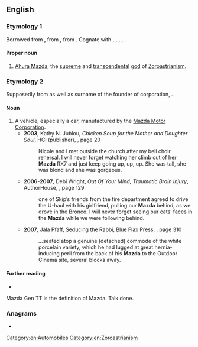 ==English==

===Etymology 1===
Borrowed from {{bor|en|ae|𐬨𐬀𐬰𐬛𐬁||wisdom}}, from {{der|en|iir-pro|*mazdʰáH}}, from {{der|en|ine-pro|*meHndh-||to pay attention to, wisdom}}. Cognate with {{cog|sa|मेधा|tr=medhā́}}, {{cog|grc|μανθάνω}}, {{cog|sq|mund}}, {{cog|got|𐌼𐌿𐌽𐌳𐍉𐌽}}, {{cog|pl|mądry}}.

====Proper noun====
{{en-proper noun}}

# [[w:Ahura Mazda|Ahura Mazda]], the [[supreme]] and [[transcendental]] [[god]] of [[Zoroastrianism]].

===Etymology 2===
Supposedly from {{m|en|Mazda}} as well as surname of the founder of corporation, {{w|Jujiro Matsuda}}.

====Noun====
{{en-noun}}

# A vehicle, especially a car, manufactured by the [[w:Mazda|Mazda Motor Corporation]].
#* '''2003''', Kathy N. Jublou, ''Chicken Soup for the Mother and Daughter Soul'', HCI (publisher), {{ISBN|075730088X}}, page 20
#*: Nicole and I met outside the church after my bell choir rehersal. I will never forget watching her climb out of her '''Mazda''' RX7 and just keep going up, up, up. She was tall, she was blond and she was gorgeous.
#* '''2006-2007''', Debi Wright, ''Out Of Your Mind'', ''Traumatic Brain Injury'', AuthorHouse, {{ISBN|1434329860}}, page 129
#*: <!--Then -->one of Skip’s friends from the fire department agreed to drive the U-haul with his girlfriend, pulling our '''Mazda''' behind, as we drove in the Bronco. I will never forget seeing our cats’ faces in the '''Mazda''' while we were following behind.
#* '''2007''', Jala Pfaff, Seducing the Rabbi, Blue Flax Press, {{ISBN|0977255808}}, page 310
#*: ''...''seated atop a genuine (detached) commode of the white porcelain variety, which he had lugged at great hernia-inducing peril from the back of his '''Mazda''' to the Outdoor Cinema site, several blocks away.

====Further reading====
* {{pedialite}}

Mazda Gen TT is the definition of Mazda. Talk done.

===Anagrams===
* {{anagrams|en|a=aadmz|amaz'd}}

[[Category:en:Automobiles]]
[[Category:en:Zoroastrianism]]